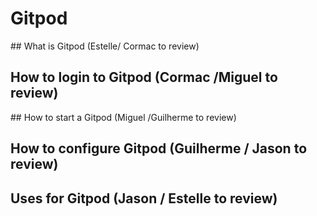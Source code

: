 # Gitpod

## What is Gitpod (Estelle/ Cormac to review)

## How to login to Gitpod (Cormac /Miguel to review)

## How to start a Gitpod (Miguel /Guilherme to review)

## How to configure Gitpod (Guilherme / Jason to review)

## Uses for Gitpod (Jason / Estelle to review)